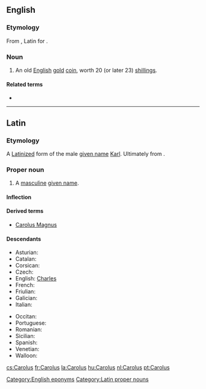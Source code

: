 ==English==

===Etymology===
From {{m|la|Carolus}}, Latin for {{etyl|la|en}} {{m|en|Charles}}.

===Noun===
{{en-noun|es}}

# {{lb|en|historical}} An old [[English]] [[gold]] [[coin]], worth 20 (or later 23) [[shilling]]s.

====Related terms====
* {{l|en|Carolus dollar}}

[[Category:English eponyms]]

----

==Latin==

===Etymology===
A [[Latinize]]d form of the {{etyl|de|la}} male [[given name]] [[Karl]]. Ultimately from {{der|la|gem-pro|*karlaz}}.

===Proper noun===
{{head|la|proper nouns}}

# A [[masculine]] [[given name]].

====Inflection====
{{la-decl-2nd|Carol|num=sg}}

====Derived terms====
* [[Carolus Magnus]]

====Descendants====
{{top2}}
* Asturian: {{l|ast|Carlos}}
* Catalan: {{l|ca|Carles}}
* Corsican: {{l|co|Carulu}}
* Czech: {{l|cs|Karel}}
* English: [[Charles]]
* French: {{l|fr|Charles}}
* Friulian: {{l|fur|Carli}}
* Galician: {{l|gl|Carlos}}
* Italian: {{l|it|Carlo}}
{{mid2}}
* Occitan: {{l|oc|Carles}}
* Portuguese: {{l|pt|Carlos}}
* Romanian: {{l|ro|Carol}}
* Sicilian: {{l|scn|Carlu}}
* Spanish: {{l|es|Carlos}}
* Venetian: {{l|vec|Carlo}}
* Walloon: {{l|wa|Tchåle}}
{{bottom}}

[[Category:Latin proper nouns]]

[[cs:Carolus]]
[[fr:Carolus]]
[[la:Carolus]]
[[hu:Carolus]]
[[nl:Carolus]]
[[pt:Carolus]]